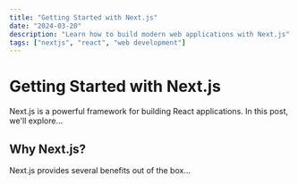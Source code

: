 ```yaml
---
title: "Getting Started with Next.js"
date: "2024-03-20"
description: "Learn how to build modern web applications with Next.js"
tags: ["nextjs", "react", "web development"]
---
```


# Getting Started with Next.js

Next.js is a powerful framework for building React applications. In this post, we'll explore...

## Why Next.js?

Next.js provides several benefits out of the box... 